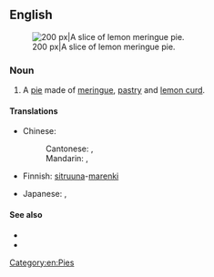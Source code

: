 ==English==

[[Image:NCI Visuals Food Pie.jpg|thumb|right|200 px|A slice of lemon meringue pie.]]

===Noun===
{{en-noun|head=[[lemon]] [[meringue]] [[pie]]}}

# A [[pie]] made of [[meringue]], [[pastry]] and [[lemon curd]].

====Translations====
{{trans-top|classic type of pie}}
* Chinese:
*: Cantonese: {{t|yue|檸檬蛋白批|sc=Hani}}, {{t|yue|柠檬蛋白批|tr=ning4 mung1 daan6*2 baak6 pai1|sc=Hani}}
*: Mandarin: {{t|cmn|檸檬蛋白派|sc=Hani}}, {{t|cmn|柠檬蛋白派|tr=níngméng dànbái pài|sc=Hani}}
* Finnish: [[sitruuna#Finnish|sitruuna]]-[[marenki#Finnish|marenki]]{{t+|fi|piiras}}
{{trans-mid}}
* Japanese: {{t|ja|レモンメレンゲパイ|tr=remon merenge pai|sc=Jpan}}, {{t|ja|レモン・メレンゲ・パイ|tr=remon merenge pai|sc=Jpan}}
{{trans-bottom}}

====See also====
* {{pedia}}
* {{bookslite|Cookbook:Lemon Meringue Pie|A recipe}}

[[Category:en:Pies]]
